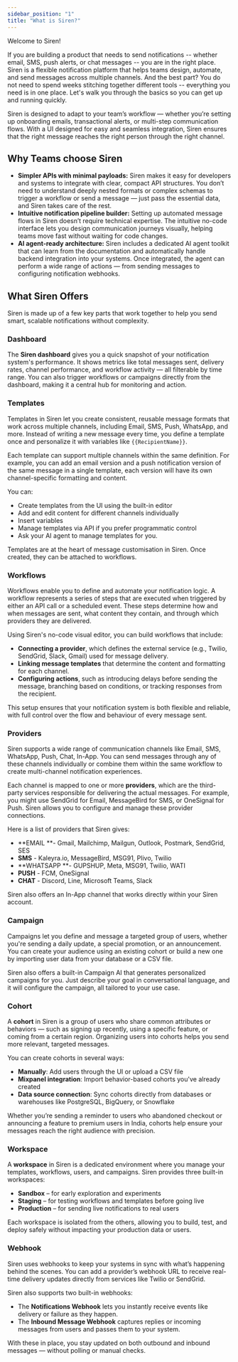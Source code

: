 ```yaml
---
sidebar_position: "1"
title: "What is Siren?"
---
```


Welcome to Siren\!

If you are building a product that needs to send notifications -- whether email, SMS, push alerts, or chat messages -- you are in the right place. Siren is a flexible notification platform that helps teams design, automate, and send messages across multiple channels. And the best part? You do not need to spend weeks stitching together different tools -- everything you need is in one place. Let's walk you through the basics so you can get up and running quickly.

Siren is designed to adapt to your team’s workflow — whether you’re setting up onboarding emails, transactional alerts, or multi-step communication flows. With a UI designed for easy and seamless integration, Siren ensures that the right message reaches the right person through the right channel.

## Why Teams choose Siren

- **Simpler APIs with minimal payloads:** Siren makes it easy for developers and systems to integrate with clear, compact API structures. You don’t need to understand deeply nested formats or complex schemas to trigger a workflow or send a message — just pass the essential data, and Siren takes care of the rest.
- **Intuitive notification pipeline builder:** Setting up automated message flows in Siren doesn’t require technical expertise. The intuitive no-code interface lets you design communication journeys visually, helping teams move fast without waiting for code changes.
- **AI agent-ready architecture:** Siren includes a dedicated AI agent toolkit that can learn from the documentation and automatically handle backend integration into your systems. Once integrated, the agent can perform a wide range of actions — from sending messages to configuring notification webhooks.

## What Siren Offers

Siren is made up of a few key parts that work together to help you send smart, scalable notifications without complexity.

### Dashboard

The **Siren dashboard** gives you a quick snapshot of your notification system's performance. It shows metrics like total messages sent, delivery rates, channel performance, and workflow activity — all filterable by time range. You can also trigger workflows or campaigns directly from the dashboard, making it a central hub for monitoring and action.

### Templates

Templates in Siren let you create consistent, reusable message formats that work across multiple channels, including Email, SMS, Push, WhatsApp, and more. Instead of writing a new message every time, you define a template once and personalize it with variables like `{{RecipientName}}`.

Each template can support multiple channels within the same definition. For example, you can add an email version and a push notification version of the same message in a single template, each version will have its own channel-specific formatting and content.

You can:

- Create templates from the UI using the built-in editor
- Add and edit content for different channels individually
- Insert variables
- Manage templates via API if you prefer programmatic control
- Ask your AI agent to manage templates for you.

Templates are at the heart of message customisation in Siren. Once created, they can be attached to workflows.

### Workflows

Workflows enable you to define and automate your notification logic. A workflow represents a series of steps that are executed when triggered by either an API call or a scheduled event. These steps determine how and when messages are sent, what content they contain, and through which providers they are delivered.

Using Siren's no-code visual editor, you can build workflows that include:

- **Connecting a provider**, which defines the external service (e.g., Twilio, SendGrid, Slack, Gmail) used for message delivery.
- **Linking message templates** that determine the content and formatting for each channel.
- **Configuring actions**, such as introducing delays before sending the message, branching based on conditions, or tracking responses from the recipient.

This setup ensures that your notification system is both flexible and reliable, with full control over the flow and behaviour of every message sent.

### Providers

Siren supports a wide range of communication channels like Email, SMS, WhatsApp, Push, Chat, In-App. You can send messages through any of these channels individually or combine them within the same workflow to create multi-channel notification experiences.

Each channel is mapped to one or more **providers**, which are the third-party services responsible for delivering the actual messages. For example, you might use SendGrid for Email, MessageBird for SMS, or OneSignal for Push. Siren allows you to configure and manage these provider connections.

Here is a list of providers that Siren gives:

- **EMAIL **- Gmail, Mailchimp, Mailgun, Outlook, Postmark, SendGrid, SES
- **SMS** - Kaleyra.io, MessageBird, MSG91, Plivo, Twilio
- **WHATSAPP **- GUPSHUP, Meta, MSG91, Twilio, WATI
- **PUSH** - FCM, OneSignal
- **CHAT** - Discord, Line, Microsoft Teams, Slack

Siren also offers an In-App channel that works directly within your Siren account.

### Campaign

Campaigns let you define and message a targeted group of users, whether you're sending a daily update, a special promotion, or an announcement. You can create your audience using an existing cohort or build a new one by importing user data from your database or a CSV file.

Siren also offers a built-in Campaign AI that generates personalized campaigns for you. Just describe your goal in conversational language, and it will configure the campaign, all tailored to your use case.

### Cohort

A **cohort** in Siren is a group of users who share common attributes or behaviors — such as signing up recently, using a specific feature, or coming from a certain region. Organizing users into cohorts helps you send more relevant, targeted messages.

You can create cohorts in several ways:

- **Manually**: Add users through the UI or upload a CSV file
- **Mixpanel integration**: Import behavior-based cohorts you've already created
- **Data source connection**: Sync cohorts directly from databases or warehouses like PostgreSQL, BigQuery, or Snowflake

Whether you’re sending a reminder to users who abandoned checkout or announcing a feature to premium users in India, cohorts help ensure your messages reach the right audience with precision.

### Workspace

A **workspace** in Siren is a dedicated environment where you manage your templates, workflows, users, and campaigns. Siren provides three built-in workspaces:

- **Sandbox** – for early exploration and experiments
- **Staging** – for testing workflows and templates before going live
- **Production** – for sending live notifications to real users

Each workspace is isolated from the others, allowing you to build, test, and deploy safely without impacting your production data or users.

### Webhook

Siren uses webhooks to keep your systems in sync with what’s happening behind the scenes. You can add a provider’s webhook URL to receive real-time delivery updates directly from services like Twilio or SendGrid.

Siren also supports two built-in webhooks:

- The **Notifications Webhook** lets you instantly receive events like delivery or failure as they happen.
- The **Inbound Message Webhook** captures replies or incoming messages from users and passes them to your system.

With these in place, you stay updated on both outbound and inbound messages — without polling or manual checks.